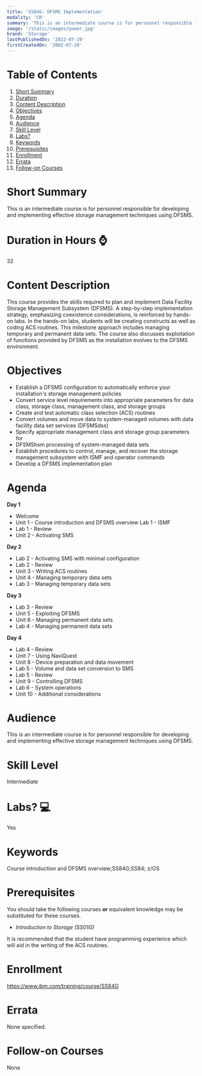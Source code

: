 ```yaml
---
title: 'SS84G: DFSMS Implementation'
modality: 'CR'
summary: 'This is an intermediate course is for personnel responsible for developing and implementing effective storage management techniques using DFSMS.'
image: '/static/images/power.jpg'
brand: 'Storage'
lastPublishedOn: '2022-07-29'
firstCreatedOn: '2002-07-20'
---
```

# Table of Contents
1.  [Short Summary](#short-summary)
2.  [Duration](#duration-in-hours-)
3.  [Content Description](#content-description)
4.  [Objectives](#objectives)
5.  [Agenda](#agenda)
6.  [Audience](#audience)
7.  [Skill Level](#skill-level)
8.  [Labs?](#labs-)
9.  [Keywords](#keywords)
10. [Prerequisites](#prerequisites)
11. [Enrollment](#enrollment)
12. [Errata](#errata)
13. [Follow-on Courses](#follow-on-courses)

# Short Summary
This is an intermediate course is for personnel responsible for developing and implementing effective storage management techniques using DFSMS.

# Duration in Hours ⌚
32

# Content Description
This course provides the skills required to plan and implement Data Facility Storage Management Subsystem (DFSMS). A step-by-step implementation strategy, emphasizing coexistence considerations, is reinforced by hands-on labs. In the hands-on labs, students will be creating constructs as well as coding ACS routines. This milestone approach includes managing temporary and permanent data sets. The course also discusses exploitation of functions provided by DFSMS as the installation evolves to the DFSMS environment.



# Objectives
* Establish a DFSMS configuration to automatically enforce your installation's storage management policies
* Convert service level requirements into appropriate parameters for data class, storage class, management class, and storage groups
* Create and test automatic class selection (ACS) routines
* Convert volumes and move data to system-managed volumes with data facility data set services (DFSMSdss)
* Specify appropriate management class and storage group parameters for
* DFSMShsm processing of system-managed data sets
* Establish procedures to control, manage, and recover the storage management subsystem with ISMF and operator commands
* Develop a DFSMS implementation plan


# Agenda
**Day 1** 

* Welcome
* Unit 1 - Course introduction and DFSMS overview Lab 1 - ISMF
* Lab 1 - Review
* Unit 2 - Activating SMS

**Day 2**

* Lab 2 - Activating SMS with minimal configuration
* Lab 2 - Review
* Unit 3 - Writing ACS routines
* Unit 4 - Managing temporary data sets
* Lab 3 - Managing temporary data sets

**Day 3**

* Lab 3 - Review
* Unit 5 - Exploiting DFSMS
* Unit 6 - Managing permanent data sets
* Lab 4 - Managing permanent data sets

**Day 4** 

* Lab 4 - Review
* Unit 7 - Using NaviQuest
* Unit 8 - Device preparation and data movement
* Lab 5 - Volume and data set conversion to SMS
* Lab 5 - Review
* Unit 9 - Controlling DFSMS
* Lab 6 - System operations
* Unit 10 - Additional considerations


# Audience
This is an intermediate course is for personnel responsible for developing and implementing effective storage management techniques using DFSMS.



# Skill Level
Intermediate        

# Labs? 💻
Yes

# Keywords
Course introduction and DFSMS overview;SS84G;SS84; z/OS

# Prerequisites
You should take the following courses **or** equivalent knowledge may be substituted for these courses.

* *Introduction to Storage (SS01G)*

It is recommended that the student have programming experience which will aid in the writing of the ACS routines.



# Enrollment
https://www.ibm.com/training/course/SS84G

# Errata
None specified.

# Follow-on Courses
None

